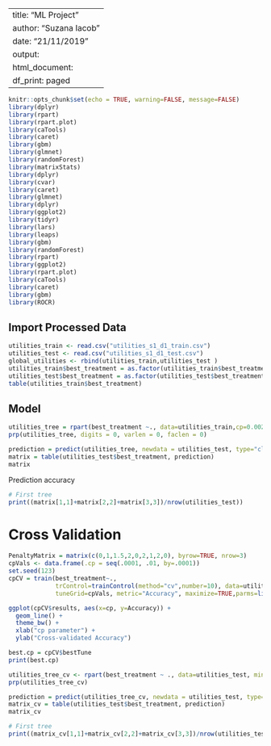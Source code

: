 
---
title: "ML Project"
author: "Suzana Iacob"
date: "21/11/2019"
output:
  html_document:
    df_print: paged
---

```r
knitr::opts_chunk$set(echo = TRUE, warning=FALSE, message=FALSE)
library(dplyr)
library(rpart)
library(rpart.plot)
library(caTools)
library(caret) 
library(gbm)
library(glmnet)
library(randomForest) 
library(matrixStats)
library(dplyr)
library(cvar)
library(caret)
library(glmnet)
library(dplyr)
library(ggplot2)
library(tidyr)
library(lars)
library(leaps)
library(gbm)
library(randomForest) 
library(rpart) 
library(ggplot2)
library(rpart.plot)
library(caTools)
library(caret)
library(gbm)
library(ROCR)
```

## Import Processed Data


```r
utilities_train <- read.csv("utilities_s1_d1_train.csv")
utilities_test <- read.csv("utilities_s1_d1_test.csv")
global_utilities <- rbind(utilities_train,utilities_test )
utilities_train$best_treatment = as.factor(utilities_train$best_treatment)
utilities_test$best_treatment = as.factor(utilities_test$best_treatment)
table(utilities_train$best_treatment)
```

## Model

```r
utilities_tree = rpart(best_treatment ~., data=utilities_train,cp=0.002, minbucket=10, method="class")
prp(utilities_tree, digits = 0, varlen = 0, faclen = 0)
```


```r
prediction = predict(utilities_tree, newdata = utilities_test, type="class")
matrix = table(utilities_test$best_treatment, prediction)
matrix
```

Prediction accuracy


```r
# First tree
print((matrix[1,1]+matrix[2,2]+matrix[3,3])/nrow(utilities_test))
```


# Cross Validation

```r
PenaltyMatrix = matrix(c(0,1,1.5,2,0,2,1,2,0), byrow=TRUE, nrow=3)
cpVals <- data.frame(.cp = seq(.0001, .01, by=.0001))
set.seed(123)
cpCV = train(best_treatment~.,
             trControl=trainControl(method="cv",number=10), data=utilities_train,method="rpart",minbucket=35,
             tuneGrid=cpVals, metric="Accuracy", maximize=TRUE,parms=list(loss=PenaltyMatrix))
```

```r
ggplot(cpCV$results, aes(x=cp, y=Accuracy)) +
  geom_line() +
  theme_bw() +
  xlab("cp parameter") +
  ylab("Cross-validated Accuracy") 
```


```r
best.cp = cpCV$bestTune
print(best.cp)
```

```r
utilities_tree_cv <- rpart(best_treatment ~ ., data=utilities_test, minbucket = 35, cp=0.0025, parms=list(loss=PenaltyMatrix))
prp(utilities_tree_cv)
```

```r
prediction = predict(utilities_tree_cv, newdata = utilities_test, type="class")
matrix_cv = table(utilities_test$best_treatment, prediction)
matrix_cv
```

```r
# First tree
print((matrix_cv[1,1]+matrix_cv[2,2]+matrix_cv[3,3])/nrow(utilities_test))
```




